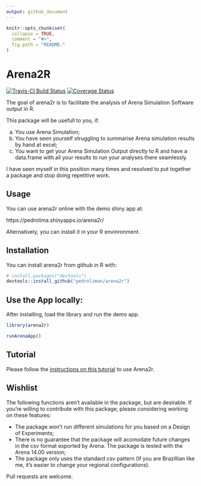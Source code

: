 ```yaml
---
output: github_document
---
```

<!-- rmarkdown v1 -->
<!-- README.md is generated from README.Rmd. Please edit that file -->

```r
knitr::opts_chunk$set(
  collapse = TRUE,
  comment = "#>",
  fig.path = "README-"
)
```

# Arena2R

[![Travis-CI Build Status](http://travis-ci.org/pedroliman/arena2r.svg?branch=master)](https://travis-ci.org/pedroliman/arena2r) [![Coverage Status](https://img.shields.io/codecov/c/github/pedroliman/arena2r/master.svg)](https://codecov.io/github/pedroliman/arena2r?branch=master)

The goal of arena2r is to facilitate the analysis of Arena Simulation Software output in R.

This package will be usefull to you, if:

a) You use Arena Simulation;
b) You have seen yourself struggling to summarise Arena simulation results by hand at excel;
c) You want to get your Arena Simulation Output directly to R and have a data.frame with all your results to run your analyses there seamlessly.

I have seen myself in this position many times and resolved to put together a package and stop doing repetitive work.


## Usage

You can use arena2r online with the demo shiny app at:

https://pedrolima.shinyapps.io/arena2r/

Alternatively, you can install it in your R envinronment.

## Installation

You can install arena2r from github in R with:

```r
# install.packages("devtools")
devtools::install_github("pedroliman/arena2r")
```

## Use the App locally:

After installing, load the library and run the demo app.

```r
library(arena2r)

runArenaApp()

```

## Tutorial

Please follow the [instructions on this tutorial](https://www.pedronl.com/post/arena2r-package-tutorial/) to use Arena2r.


## Wishlist

The following functions aren't available in the package, but are desirable. If you're willing to contribute with this package, please considering working on these features:

- The package won't run different simulations for you based on a Design of Experiments;
- There is no guarantee that the package will acomodate future changes in the csv format exported by Arena. The package is tested with the Arena 14.00 version;
- The package only uses the standard csv pattern (If you are Brazillian like me, it's easier to change your regional configurations).

Pull requests are welcome.

